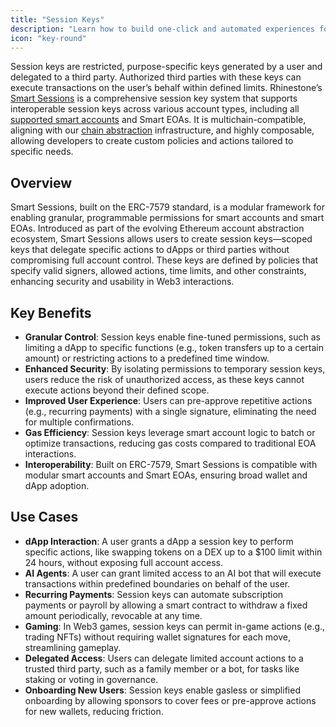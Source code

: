 ```yaml
---
title: "Session Keys"
description: "Learn how to build one-click and automated experiences for your users" 
icon: "key-round"
---
```


Session keys are restricted, purpose-specific keys generated by a user and delegated to a third party. Authorized third parties with these keys can execute transactions on the user’s behalf within defined limits. Rhinestone’s [Smart Sessions](../../sdk/smart-sessions/introduction) is a comprehensive session key system that supports interoperable session keys across various account types, including all [supported smart accounts](../introduction/supported-smart-accounts) and Smart EOAs. It is multichain-compatible, aligning with our [chain abstraction](./chain-abstraction) infrastructure, and highly composable, allowing developers to create custom policies and actions tailored to specific needs.

## Overview

Smart Sessions, built on the ERC-7579 standard, is a modular framework for enabling granular, programmable permissions for smart accounts and smart EOAs. Introduced as part of the evolving Ethereum account abstraction ecosystem, Smart Sessions allows users to create session keys—scoped keys that delegate specific actions to dApps or third parties without compromising full account control. These keys are defined by policies that specify valid signers, allowed actions, time limits, and other constraints, enhancing security and usability in Web3 interactions.

## Key Benefits

* **Granular Control**: Session keys enable fine-tuned permissions, such as limiting a dApp to specific functions (e.g., token transfers up to a certain amount) or restricting actions to a predefined time window.  
* **Enhanced Security**: By isolating permissions to temporary session keys, users reduce the risk of unauthorized access, as these keys cannot execute actions beyond their defined scope.  
* **Improved User Experience**: Users can pre-approve repetitive actions (e.g., recurring payments) with a single signature, eliminating the need for multiple confirmations.  
* **Gas Efficiency**: Session keys leverage smart account logic to batch or optimize transactions, reducing gas costs compared to traditional EOA interactions.  
* **Interoperability**: Built on ERC-7579, Smart Sessions is compatible with modular smart accounts and Smart EOAs, ensuring broad wallet and dApp adoption.

## Use Cases

* **dApp Interaction**: A user grants a dApp a session key to perform specific actions, like swapping tokens on a DEX up to a $100 limit within 24 hours, without exposing full account access.  
* **AI Agents**: A user can grant limited access to an AI bot that will execute transactions within predefined boundaries on behalf of the user.  
* **Recurring Payments**: Session keys can automate subscription payments or payroll by allowing a smart contract to withdraw a fixed amount periodically, revocable at any time.  
* **Gaming**: In Web3 games, session keys can permit in-game actions (e.g., trading NFTs) without requiring wallet signatures for each move, streamlining gameplay.
* **Delegated Access**: Users can delegate limited account actions to a trusted third party, such as a family member or a bot, for tasks like staking or voting in governance.
* **Onboarding New Users**: Session keys enable gasless or simplified onboarding by allowing sponsors to cover fees or pre-approve actions for new wallets, reducing friction.
